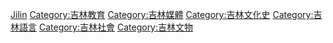 [[Category:中國各省語言政策|Jilin]]

[[Category:吉林教育|Category:吉林教育]]

[[Category:吉林媒體|Category:吉林媒體]]

[[Category:吉林文化史|Category:吉林文化史]]

[[Category:吉林語言|Category:吉林語言]]

[[Category:吉林社會|Category:吉林社會]]

[[Category:吉林文物|Category:吉林文物]]